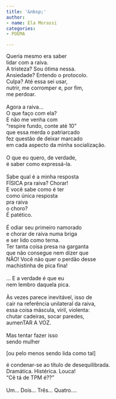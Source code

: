 ```yaml
---
title: '&nbsp;'
author:
- name: Ela Morassi
categories:
- POEMA

---
```


| Queria mesmo era saber
| lidar com a raiva.
| A tristeza? Sou ótima nessa.
| Ansiedade? Entendo o protocolo.
| Culpa? Até essa sei usar,
| nutrir, me corromper e, por fim,
| me perdoar.
| 
| Agora a raiva…
| O que faço com ela?
| E não me venha com 
| “respire fundo, conte até 10”
| que essa merda o patriarcado
| fez questão de deixar marcado
| em cada aspecto da minha socialização.
| 
| O que eu quero, de verdade,
| é saber como expressá-la.
| 
| Sabe qual é a minha resposta
| FÍSICA pra raiva? Chorar!
| E você sabe como é ter
| como única resposta 
| pra raiva
| o choro?
| É patético.
| 
| É odiar seu primeiro namorado
| e chorar de raiva numa briga
| e ser lido como terna.
| Ter tanta coisa presa na garganta
| que não consegue nem dizer que
| NÃO! Você não quer o perdão desse 
| machistinha de pica fina!
| 
| … E a verdade é que eu 
| nem lembro daquela pica.
| 
| Às vezes parece inevitável, isso de
| cair na referência unilateral da raiva, 
| essa coisa máscula, viril, violenta:
| chutar cadeiras, socar paredes,
| aumenTAR A VOZ.
| 
| Mas tentar fazer isso 
| sendo mulher 
<p style="text-align: left">
| [ou pelo menos sendo lida como tal]
</p>
| é condenar-se ao título de desequilibrada.
| Dramática. Histérica. Louca!
| “Cê tá de TPM é??”
| 
| Um… Dois… Três… Quatro….


<a href="https://instagram.com/elamesma.eu"><i class="bi bi-instagram"></i></a>
